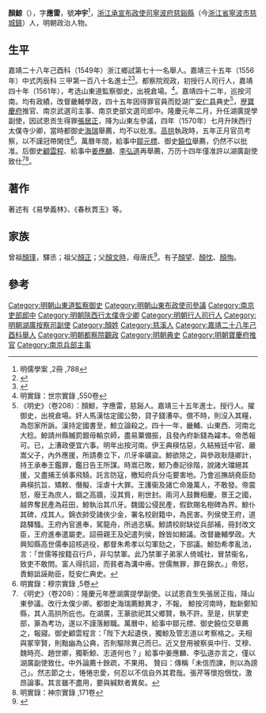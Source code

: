 {{明清人物信息框
| 姓名 = 顏鯨
| 原名 =
| 圖片名稱= 
| 圖片大小 =
| 圖片說明 = 
| 最高職務 = 湖廣按察司副使
| 國家 = 大明 
| 爵位 =
| 籍貫 = 浙江寧波府慈谿縣
| 族裔 = 
| 字號 = 字應雷，號沖宇
| 諡號 =
| 出生日期 = 正德十二年（1517年）正月二十三日
| 出生地點 = 
| 逝世日期 = 萬曆十九年（1591年）二月丙申
| 逝世地點 =
| 墓葬 =
| 配偶 = 娶费氏，封孺人
| 親屬 = （子）子衢、子衜
| 出身 =
* 嘉靖二十八年己酉科浙江鄉試舉人
* 嘉靖三十五年丙辰科同進士出身
| 經歷 =
| 著作 =  
}}
'''顏鯨'''（{{bd|1517年||1591年||Yan顏}}），字'''應雷'''，號'''冲宇'''<ref>明儒學案 ,2冊 ,788</ref>，[[浙江承宣布政使司|浙江承宣布政使司]][[寧波府|寧波府]][[慈谿縣|慈谿縣]]（今[[浙江省|浙江省]][[寧波市|寧波市]][[慈城鎮|慈城鎮]]）人，明朝政治人物。

== 生平 ==
嘉靖二十八年己酉科（1549年）浙江鄉試第七十一名舉人。嘉靖三十五年（1556年）中式丙辰科<!---會試第一百三十八名--->三甲第一百八十名進士<ref>{{Cite book|title=《皇明贡举考》卷五|author=[[张朝瑞|张朝瑞]]|publisher=《续修四库全书》史部第828册|year=|isbn=|location=|pages=}}</ref><ref>{{Cite book|title=贡举志五种 上|author=鲁小俊，江俊伟著|publisher=武汉大学出版社|year=2009|isbn=978-7-307-07043-1|location=武汉|pages=}}</ref>。都察院观政，初授行人司行人，嘉靖四十年（1561年），考选山東道監察御史，出視倉場。<ref>明實錄：世宗實錄 ,550卷</ref>。嘉靖四十二年，巡按河南。均有政績，改督畿輔學政，四十五年因得罪官員而貶湖广[[安仁县|安仁县]]典史<ref>《明史》（卷208）：顏鯨，字應雷，慈谿人。嘉靖三十五年進士。授行人。擢御史，出視倉場。奸人馬漢怙定國公勢，貸子錢漕卒。償不時，則沒入其糧，為怨家所訴。漢持定國書至，鯨立論殺之。四十一年，畿輔、山東西、河南北大稔。鯨請州縣贓罰銀毋輸京師，盡易粟備振，且發內府新錢為糴本。帝悉報可。已，上漕政便宜六事。明年出按河南。伊王典楧怙惡，久結掖廷中官、嚴嵩父子，內外應援，所請奏立下，爪牙率礦盜。鯨欲除之，與參政耿隨卿計，持王承奉王鑑罪，鑑日告王所謀。時嵩已敗，鯨乃奏記徐階，說諸大璫絕其援，又盡捕王偵事飛騎。託言防寇，檄知府兵分屯要害地。乃會巡撫胡堯臣劾典楧抗旨、矯敕、僭擬、淫虐十大罪。王護衞及諸亡命幾萬人，不敢發。帝震怒，廢王為庶人，錮之高牆，沒其貲，削世封。兩河人鼓舞相慶。景王之國，越界奪民產為莊田，鯨執治其爪牙。魏國公侵民產，假欽賜名樹碑為界。鯨仆其碑，戍其人。錦衣帥受諸俠少金，署名校尉籍中，為民害。列侯使王府，道路驛騷。王府內官進奉，駕龍舟，所過恣橫。鯨請校尉缺從兵部補，冊封改文臣，王府進奉遣屬吏。詔冊親王及妃遣列侯，餘皆如鯨議。改督畿輔學政。大興知縣高世儒奉詔核逃役，都督朱希孝以勾軍劾之，下部議。鯨劾希孝亂法，言：「世儒等按籍召行戶，非勾禁軍。此乃禁軍子弟家人倚城社，冒禁衞名，致吏不敢問。富人得抗詔，而貧者為溝中瘠。世儒無罪，罪在錦衣。」帝怒，責鯨詆誣勛臣，貶安仁典史。</ref>，歴[[寶慶府|寶慶府]]推官、南京武選司主事、南京吏部文選司郎中。隆慶元年二月，升任湖廣提學副使，因試恩贡生得罪[[張居正|張居正]]，降为山東左參議，四年（1570年）七月升陕西行太僕寺少卿，當時都御史[[海瑞|海瑞]]舉薦，均不以批准。[[高拱|高拱]]執政時，五年正月官员考察，以不謹冠帶閑住<ref>明實錄：穆宗實錄 ,5卷</ref>。萬曆年間，給事中[[鄒元標|鄒元標]]、御史[[饒位|饒位]]舉薦，仍然不以批准。后御史[[顧雲程|顧雲程]]、給事中[[姜應麟|姜應麟]]、[[李弘道|李弘道]]再舉薦，万历十四年僅准許以湖廣副使致仕<ref>《明史》（卷208）：隆慶元年歷湖廣提學副使。以試恩貢生失張居正指，降山東參議。改行太僕少卿。都御史海瑞薦鯨異才，不報。 鯨按河南時，黜新鄭知縣，其人高拱所庇也。在湖廣，王篆欲祀其父鄉賢，執不許。至是，拱掌吏部，篆為考功，遂以不謹落鯨職。萬曆中，給事中鄒元標、御史饒位交章薦之，報寢。御史顧雲程言：「陛下大起遺佚，獨鯨及管志道以考察格之。夫相與冢宰賢，則黜幽為公典，否則驅除異己而已。近又登用被察吳中行、艾穆、魏時亮、趙世卿，獨靳鯨、志道何也？」給事中姜應麟、李弘道亦言之，僅以湖廣副使致仕。中外論薦十餘疏，不果用。 贊曰：傳稱「未信而諫，則以為謗己」。然志節之士，惓惓忠愛，何忍以不信自外其君哉。張芹等懷抱悃忱，激昂論事。其言雖不盡用，要與緘默者異矣。</ref><ref>明實錄：神宗實錄 ,171卷</ref>。

==著作==
著述有《易學義林》、《春秋貫玉》等。

== 家族 ==
曾祖[[顏瑾|顏瑾]]，驛丞；祖父[[顏正|顏正]]；父[[顏文時|顏文時]]，母唐氏<ref>{{Cite book|title=天一阁藏明代科举录选刊 登科录 点校本|author=龚延明主编|publisher=宁波出版社|year=2016|isbn=978-7-5526-2320-8|location=宁波|pages=|quote=《天一閣藏明代科舉錄選刊.登科錄》之《嘉靖三十五年丙辰科登科錄》}}</ref>。有子[[顏望|顏望]]、[[顏忱|顏忱]]、[[顏恂|顏恂]]。

==參考==
{{reflist|2}}

{{嘉靖三十五年丙辰科殿試金榜}}

{{DEFAULTSORT:Yan顏}}
[[Category:明朝山東道監察御史|Category:明朝山東道監察御史]]
[[Category:明朝山東布政使司參議|Category:明朝山東布政使司參議]]
[[Category:南京吏部郎中|Category:南京吏部郎中]]
[[Category:明朝陝西行太僕寺少卿|Category:明朝陝西行太僕寺少卿]]
[[Category:明朝行人司行人|Category:明朝行人司行人]]
[[Category:明朝湖廣按察司副使|Category:明朝湖廣按察司副使]]
[[Category:顏姓|Category:顏姓]]
[[Category:慈溪人|Category:慈溪人]]
[[Category:嘉靖二十八年己酉科舉人|Category:嘉靖二十八年己酉科舉人]]
[[Category:明朝都察院觀政|Category:明朝都察院觀政]]
[[Category:明朝典史|Category:明朝典史]]
[[Category:明朝寶慶府推官|Category:明朝寶慶府推官]]
[[Category:南京兵部主事|Category:南京兵部主事]]